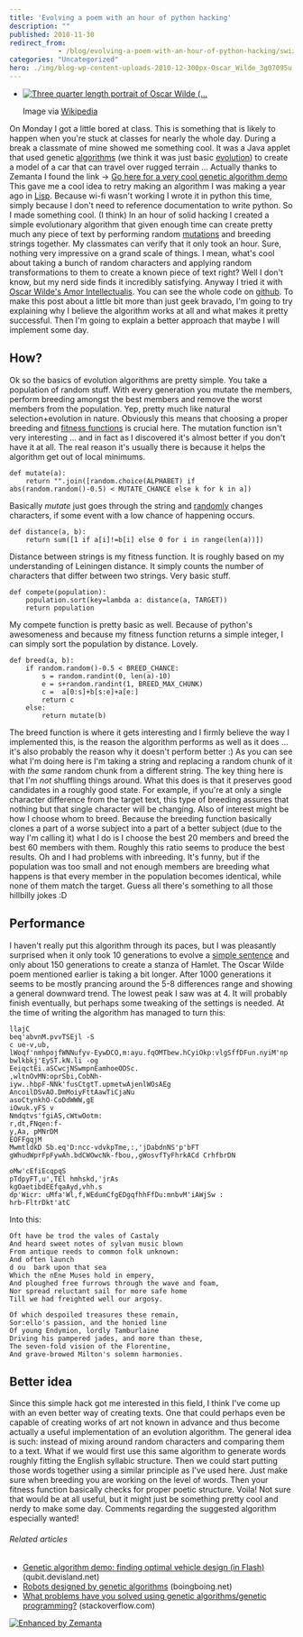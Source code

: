 ```yaml
---
title: 'Evolving a poem with an hour of python hacking'
description: ""
published: 2010-11-30
redirect_from: 
            - /blog/evolving-a-poem-with-an-hour-of-python-hacking/swizec/1505
categories: "Uncategorized"
hero: ./img/blog-wp-content-uploads-2010-12-300px-Oscar_Wilde_3g07095u.jpg
---
```

- [![Three quarter length portrait of Oscar Wilde (...](./img/blog-wp-content-uploads-2010-12-300px-Oscar_Wilde_3g07095u.jpg "Three quarter length portrait of Oscar Wilde (...")](http://commons.wikipedia.org/wiki/File:Oscar_Wilde_3g07095u.jpg)

  Image via [Wikipedia](http://commons.wikipedia.org/wiki/File:Oscar_Wilde_3g07095u.jpg)

On Monday I got a little bored at class. This is something that is likely to happen when you're stuck at classes for nearly the whole day. During a break a classmate of mine showed me something cool. It was a Java applet that used genetic [algorithms](http://en.wikipedia.org/wiki/Algorithm "Algorithm") (we think it was just basic [evolution](http://en.wikipedia.org/wiki/Evolution "Evolution")) to create a model of a car that can travel over rugged terrain ... Actually thanks to Zemanta I found the link -> [Go here for a very cool genetic algorithm demo](http://www.qubit.devisland.net/ga/) This gave me a cool idea to retry making an algorithm I was making a year ago in [Lisp](http://en.wikipedia.org/wiki/Lisp_%28programming_language%29 "Lisp (programming language)"). Because wi-fi wasn't working I wrote it in python this time, simply because I don't need to reference documentation to write python. So I made something cool. (I think) In an hour of solid hacking I created a simple evolutionary algorithm that given enough time can create pretty much any piece of text by performing random [mutations](http://en.wikipedia.org/wiki/Mutation "Mutation") and breeding strings together. My classmates can verify that it only took an hour. Sure, nothing very impressive on a grand scale of things. I mean, what's cool about taking a bunch of random characters and applying random transformations to them to create a known piece of text right? Well I don't know, but my nerd side finds it incredibly satisfying. Anyway I tried it with [Oscar Wilde's Amor Intellectualis](http://en.wikisource.org/wiki/Amor_Intellectualis). You can see the whole code on [github](https://github.com/Swizec/random-coding/blob/master/evolve-text.py). To make this post about a little bit more than just geek bravado, I'm going to try explaining why I believe the algorithm works at all and what makes it pretty successful. Then I'm going to explain a better approach that maybe I will implement some day.

## How?

Ok so the basics of evolution algorithms are pretty simple. You take a population of random stuff. With every generation you mutate the members, perform breeding amongst the best members and remove the worst members from the population. Yep, pretty much like natural selection+evolution in nature. Obviously this means that choosing a proper breeding and [fitness functions](http://en.wikipedia.org/wiki/Fitness_function "Fitness function") is crucial here. The mutation function isn't very interesting ... and in fact as I discovered it's almost better if you don't have it at all. The real reason it's usually there is because it helps the algorithm get out of local minimums.

```
def mutate(a):
    return "".join([random.choice(ALPHABET) if abs(random.random()-0.5) < MUTATE_CHANCE else k for k in a])
```

Basically _mutate_ just goes through the string and [randomly](http://en.wikipedia.org/wiki/Randomness "Randomness") changes characters, if some event with a low chance of happening occurs.

```
def distance(a, b):
    return sum([1 if a[i]!=b[i] else 0 for i in range(len(a))])
```

Distance between strings is my fitness function. It is roughly based on my understanding of Leiningen distance. It simply counts the number of characters that differ between two strings. Very basic stuff.

```
def compete(population):
    population.sort(key=lambda a: distance(a, TARGET))
    return population
```

My compete function is pretty basic as well. Because of python's awesomeness and because my fitness function returns a simple integer, I can simply sort the population by distance. Lovely.

```
def breed(a, b):
    if random.random()-0.5 < BREED_CHANCE:
        s = random.randint(0, len(a)-10)
        e = s+random.randint(1, BREED_MAX_CHUNK)
        c =  a[0:s]+b[s:e]+a[e:]
        return c
    else:
        return mutate(b)
```

The breed function is where it gets interesting and I firmly believe the way I implemented this, is the reason the algorithm performs as well as it does ... it's also probably the reason why it doesn't perform better :) As you can see what I'm doing here is I'm taking a string and replacing a random chunk of it with _the same_ random chunk from a different string. The key thing here is that I'm _not_ shuffling things around. What this does is that it preserves good candidates in a roughly good state. For example, if you're at only a single character difference from the target text, this type of breeding assures that nothing but that single character will be changing. Also of interest might be how I choose whom to breed. Because the breeding function basically clones a part of a worse subject into a part of a better subject (due to the way I'm calling it) what I do is I choose the best 20 members and breed the best 60 members with them. Roughly this ratio seems to produce the best results. Oh and I had problems with inbreeding. It's funny, but if the population was too small and not enough members are breeding what happens is that every member in the population becomes identical, while none of them match the target. Guess all there's something to all those hillbilly jokes :D

## Performance

I haven't really put this algorithm through its paces, but I was pleasantly surprised when it only took 10 generations to evolve a [simple sentence](http://en.wikipedia.org/wiki/Simple_sentence "Simple sentence") and only about 150 generations to create a stanza of Hamlet. The Oscar Wilde poem mentioned earlier is taking a bit longer. After 1000 generations it seems to be mostly prancing around the 5-8 differences range and showing a general downward trend. The lowest peak I saw was at 4. It will probably finish eventually, but perhaps some tweaking of the settings is needed. At the time of writing the algorithm has managed to turn this:

```
llajC
beq'abvnM.pvvTSEjl -S
c ue-v,ub,
lWoqf'nmhpojfWNNufyv-EywDCO,m:ayu.fqOMTbew.hCyiOkp:vlgSffDFun.nyiM'np bwlkbkj'EyST.kN.li -og
EeiqctEi.aSCwcjNSwmpnEamhoeODSc.
,wltnOvMN:oprSbi,CobNh-
iyw..hbpF-NNk'fusCtgtT.upmetwAjenlWOsAEg
AncoilDSvAO.DmMoiyFttAawTiCjaNu
asoCtynkhO-CoDdWWW,gE
iOwuk.yFS v
Nmdqtvs'fgiAS,cWtwOotm:
r,dt,FNqen:f-
y,Aa, pMNrDM
EOFFgqjM
MwmtldkD Sb.eq'D:ncc-vdvkpTme,:,'jDabdnNS'p'bFT
gWhudWprFpFywAh.bdCWOwcNk-fbou,,gWosvfTyFhrkACd CrhfbrDN

oMw'cEfiEcqpqS
pTdpyFT,u',TEl hmhskd,'jrAs
kgOaetibdEEfqaAyd,vhh.s
dp'Wicr: uMfa'Wl,f,WEdumCfgEDgqfhhFfDu:mnbvM'iAWjSw :
hrb-FltrDkt'atC
```

Into this:

```
Oft have be trod the vales of Castaly
And heard sweet notes of sylvan music blown
From antique reeds to common folk unknown:
And often launch
d ou  bark upon that sea
Which the nEne Muses hold in empery,
And ploughed free furrows through the wave and foam,
Nor spread reluctant sail for more safe home
Till we had freighted well our argosy.

Of which despoiled treasures these remain,
Sor:ello's passion, and the honied line
Of young Endymion, lordly Tamburlaine
Driving his pampered jades, and more than these,
The seven-fold vision of the Florentine,
And grave-browed Milton's solemn harmonies.
```

## Better idea

Since this simple hack got me interested in this field, I think I've come up with an even better way of creating texts. One that could perhaps even be capable of creating works of art not known in advance and thus become actually a useful implementation of an evolution algorithm. The general idea is such: instead of mixing around random characters and comparing them to a text. What if we would first use this same algorithm to generate words roughly fitting the English syllabic structure. Then we could start putting those words together using a similar principle as I've used here. Just make sure when breeding you are working on the level of words. Then your fitness function basically checks for proper poetic structure. Voila! Not sure that would be at all useful, but it might just be something pretty cool and nerdy to make some day. Comments regarding the suggested algorithm especially wanted!

###### Related articles

- [Genetic algorithm demo: finding optimal vehicle design (in Flash)](http://www.qubit.devisland.net/ga/) (qubit.devisland.net)
- [Robots designed by genetic algorithms](http://www.boingboing.net/2010/11/30/robots-designed-by-g.html) (boingboing.net)
- [What problems have you solved using genetic algorithms/genetic programming?](http://stackoverflow.com/questions/1538235/) (stackoverflow.com)

[![Enhanced by Zemanta](http://img.zemanta.com/zemified_e.png?x-id=105348b0-9f25-43ec-b351-f11f53a0dc1b)](http://www.zemanta.com/ "Enhanced by Zemanta")